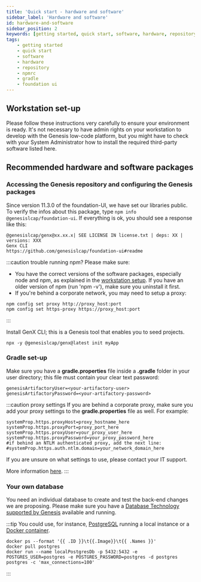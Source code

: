 ```yaml
---
title: 'Quick start - hardware and software'
sidebar_label: 'Hardware and software'
id: hardware-and-software
sidebar_position: 2
keywords: [getting started, quick start, software, hardware, repository, npmrc, gradle, foundation ui]
tags:
    - getting started
    - quick start
    - software
    - hardware
    - repository
    - npmrc
    - gradle
    - foundation ui
---
```




## Workstation set-up

Please follow these instructions very carefully to ensure your environment is ready. It's not necessary to have admin rights on your workstation to develop with the Genesis low-code platform, but you might have to check with your System Administrator how to install the required third-party software listed here.

## Recommended hardware and software packages


<MinimunRequirement />

### Accessing the Genesis repository and configuring the Genesis packages

Since version 11.3.0 of the foundation-UI, we have set our libraries public. To verify the infos about this package, type `npm info @genesislcap/foundation-ui`. If everything is ok, you should see a response like this:

```terminal
@genesislcap/genx@xx.xx.x| SEE LICENSE IN license.txt | deps: XX | versions: XXX
Genx CLI
https://github.com/genesislcap/foundation-ui#readme
```

:::caution trouble running npm?
Please make sure:

- You have the correct versions of the software packages, especially node and npm, as explained in the [workstation setup](../../../getting-started/developer-training/environment-setup/#required-software-packages). If you have an older version of npm (run 'npm -v'), make sure you uninstall it first.
- If you're behind a corporate network, you may need to setup a proxy:

```shell
npm config set proxy http://proxy_host:port
npm config set https-proxy https://proxy_host:port
```

:::

Install GenX CLI; this is a Genesis tool that enables you to seed projects.

```terminal
npx -y @genesislcap/genx@latest init myApp
```

<!-- NO EDIT (NEXT 4 LINES) -->

<InsecureFlag />


### Gradle set-up

Make sure you have a **gradle.properties** file inside a **.gradle** folder in your user directory; this file must contain your clear text password:

```shell
genesisArtifactoryUser=<your-artifactory-user>
genesisArtifactoryPassword=<your-artifactory-password>
```

:::caution proxy settings
If you are behind a corporate proxy, make sure you add your proxy settings to the **gradle.properties** file as well. For example:

```shell
systemProp.https.proxyHost=proxy_hostname_here
systemProp.https.proxyPort=proxy_port_here
systemProp.https.proxyUser=your_proxy_user_here
systemProp.https.proxyPassword=your_proxy_password_here
#if behind an NTLM authenticated proxy, add the next line:
#systemProp.https.auth.ntlm.domain=your_network_domain_here
```

If you are unsure on what settings to use, please contact your IT support.

More information [here](https://docs.gradle.org/current/userguide/build_environment.html#sec:accessing_the_web_via_a_proxy).
:::

### Your own database

You need an individual database to create and test the back-end changes we are proposing. Please make sure you have a [Database Technology supported by Genesis](../../../database/database-technology/overview/) available and running.

:::tip
You could use, for instance, [PostgreSQL](../../../database/database-technology/sql/#postgresql) running a local instance or a [Docker container](https://hub.docker.com/_/postgres).

```terminal
docker ps --format '{{ .ID }}\t{{.Image}}\t{{ .Names }}'
docker pull postgres
docker run --name localPostgresDb -p 5432:5432 -e POSTGRES_USER=postgres -e POSTGRES_PASSWORD=postgres -d postgres postgres -c 'max_connections=100'
```

:::
